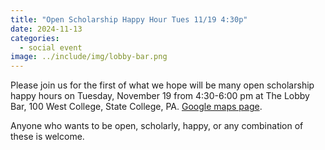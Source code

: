 ```yaml
---
title: "Open Scholarship Happy Hour Tues 11/19 4:30p"
date: 2024-11-13
categories:
  - social event
image: ../include/img/lobby-bar.png
---
```


Please join us for the first of what we hope will be many open scholarship happy hours on Tuesday, November 19 from 4:30-6:00 pm at The Lobby Bar, 100 West College, State College, PA. [Google maps page](https://www.google.com/maps/uv?pb=!1s0x89cea90074ec2b65%3A0x94aecc24dae783fb!3m1!7e115!4s%2Fmaps%2Fplace%2Flobby%2Bbar%2Bstate%2Bcollege%2F%4040.7943348%2C-77.8617177%2C3a%2C75y%2C126.8h%2C90t%2Fdata%3D*213m4*211e1*213m2*211swJDBjFufX3PZo-BjzKTemg*212e0*214m2*213m1*211s0x89cea90074ec2b65%3A0x94aecc24dae783fb%3Fsa%3DX%26ved%3D2ahUKEwi0hZaa4tmJAxV8GlkFHb2VJW8Qpx96BAgVEAA!5slobby%20bar%20state%20college%20-%20Google%20Search!15sCgIgAQ&imagekey=!1e2!2swJDBjFufX3PZo-BjzKTemg&cr=le_a7&hl=en&ved=1t%3A206134&ictx=111).

Anyone who wants to be open, scholarly, happy, or any combination of these is welcome.

